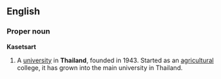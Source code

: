 ==English==
===Proper noun===
{{wikipedia}}
'''Kasetsart'''
#A [[university]] in '''Thailand''', founded in 1943. Started as an [[agricultural]] college, it has grown into the main university in Thailand.